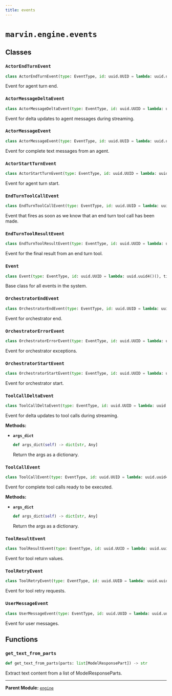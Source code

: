 ```yaml
---
title: events
---
```


# `marvin.engine.events`

## Classes

### `ActorEndTurnEvent`
```python
class ActorEndTurnEvent(type: EventType, id: uuid.UUID = lambda: uuid.uuid4()(), timestamp: datetime.datetime = lambda: datetime.datetime.now(datetime.timezone.utc)(), actor: Actor)
```
Event for agent turn end.

### `ActorMessageDeltaEvent`
```python
class ActorMessageDeltaEvent(type: EventType, id: uuid.UUID = lambda: uuid.uuid4()(), timestamp: datetime.datetime = lambda: datetime.datetime.now(datetime.timezone.utc)(), actor: Actor, delta: TextPartDelta, snapshot: TextPart)
```
Event for delta updates to agent messages during streaming.

### `ActorMessageEvent`
```python
class ActorMessageEvent(type: EventType, id: uuid.UUID = lambda: uuid.uuid4()(), timestamp: datetime.datetime = lambda: datetime.datetime.now(datetime.timezone.utc)(), actor: Actor, message: TextPart)
```
Event for complete text messages from an agent.

### `ActorStartTurnEvent`
```python
class ActorStartTurnEvent(type: EventType, id: uuid.UUID = lambda: uuid.uuid4()(), timestamp: datetime.datetime = lambda: datetime.datetime.now(datetime.timezone.utc)(), actor: Actor)
```
Event for agent turn start.

### `EndTurnToolCallEvent`
```python
class EndTurnToolCallEvent(type: EventType, id: uuid.UUID = lambda: uuid.uuid4()(), timestamp: datetime.datetime = lambda: datetime.datetime.now(datetime.timezone.utc)(), actor: Actor, event: FinalResultEvent, tool_call_id: str, tool: EndTurn)
```
Event that fires as soon as we know that an end turn tool call has been made.

### `EndTurnToolResultEvent`
```python
class EndTurnToolResultEvent(type: EventType, id: uuid.UUID = lambda: uuid.uuid4()(), timestamp: datetime.datetime = lambda: datetime.datetime.now(datetime.timezone.utc)(), actor: Actor, result: FinalResult, tool_call_id: str, tool: EndTurn)
```
Event for the final result from an end turn tool.

### `Event`
```python
class Event(type: EventType, id: uuid.UUID = lambda: uuid.uuid4()(), timestamp: datetime.datetime = lambda: datetime.datetime.now(datetime.timezone.utc)())
```
Base class for all events in the system.

### `OrchestratorEndEvent`
```python
class OrchestratorEndEvent(type: EventType, id: uuid.UUID = lambda: uuid.uuid4()(), timestamp: datetime.datetime = lambda: datetime.datetime.now(datetime.timezone.utc)())
```
Event for orchestrator end.

### `OrchestratorErrorEvent`
```python
class OrchestratorErrorEvent(type: EventType, id: uuid.UUID = lambda: uuid.uuid4()(), timestamp: datetime.datetime = lambda: datetime.datetime.now(datetime.timezone.utc)(), error: str)
```
Event for orchestrator exceptions.

### `OrchestratorStartEvent`
```python
class OrchestratorStartEvent(type: EventType, id: uuid.UUID = lambda: uuid.uuid4()(), timestamp: datetime.datetime = lambda: datetime.datetime.now(datetime.timezone.utc)())
```
Event for orchestrator start.

### `ToolCallDeltaEvent`
```python
class ToolCallDeltaEvent(type: EventType, id: uuid.UUID = lambda: uuid.uuid4()(), timestamp: datetime.datetime = lambda: datetime.datetime.now(datetime.timezone.utc)(), actor: Actor, delta: ToolCallPartDelta, snapshot: ToolCallPart, tool_call_id: str, tool: Callable[..., Any] | None)
```
Event for delta updates to tool calls during streaming.

**Methods:**

- **`args_dict`**
  ```python
  def args_dict(self) -> dict[str, Any]
  ```
  Return the args as a dictionary.

### `ToolCallEvent`
```python
class ToolCallEvent(type: EventType, id: uuid.UUID = lambda: uuid.uuid4()(), timestamp: datetime.datetime = lambda: datetime.datetime.now(datetime.timezone.utc)(), actor: Actor, message: ToolCallPart, tool_call_id: str, tool: Callable[..., Any] | None)
```
Event for complete tool calls ready to be executed.

**Methods:**

- **`args_dict`**
  ```python
  def args_dict(self) -> dict[str, Any]
  ```
  Return the args as a dictionary.

### `ToolResultEvent`
```python
class ToolResultEvent(type: EventType, id: uuid.UUID = lambda: uuid.uuid4()(), timestamp: datetime.datetime = lambda: datetime.datetime.now(datetime.timezone.utc)(), message: ToolReturnPart)
```
Event for tool return values.

### `ToolRetryEvent`
```python
class ToolRetryEvent(type: EventType, id: uuid.UUID = lambda: uuid.uuid4()(), timestamp: datetime.datetime = lambda: datetime.datetime.now(datetime.timezone.utc)(), message: RetryPromptPart)
```
Event for tool retry requests.

### `UserMessageEvent`
```python
class UserMessageEvent(type: EventType, id: uuid.UUID = lambda: uuid.uuid4()(), timestamp: datetime.datetime = lambda: datetime.datetime.now(datetime.timezone.utc)(), message: UserPromptPart)
```
Event for user messages.

## Functions

### `get_text_from_parts`
```python
def get_text_from_parts(parts: list[ModelResponsePart]) -> str
```
Extract text content from a list of ModelResponseParts.

---

**Parent Module:** [`engine`](marvin-engine)

